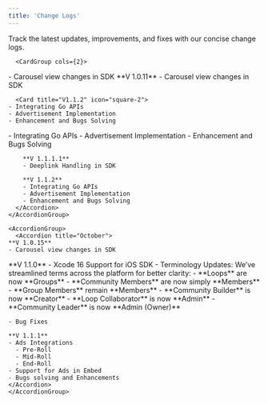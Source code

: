 ```yaml
---
title: 'Change Logs'
---
```



Track the latest updates, improvements, and fixes with our concise change logs.


<Tabs>
  <Tab title="Android">
    <AccordionGroup>
      <Accordion title="October">

      <CardGroup cols={2}>
  <Card title="V1.0.11" icon="square-1">
    - Carousel view changes in SDK
  </Card>
  
</CardGroup>
        **V 1.0.11**
        - Carousel view changes in SDK
      </Accordion>
      <Accordion title="November">

      <Card title="V1.1.2" icon="square-2">
    - Integrating Go APIs
    - Advertisement Implementation
    - Enhancement and Bugs Solving
  </Card>

 <Card title="V1.1.2" icon="square-2">
    - Integrating Go APIs
    - Advertisement Implementation
    - Enhancement and Bugs Solving
  </Card>

 </CardGroup>

        **V 1.1.1.1**
        - Deeplink Handling in SDK

        **V 1.1.2**
        - Integrating Go APIs
        - Advertisement Implementation
        - Enhancement and Bugs Solving
      </Accordion>
    </AccordionGroup>
  </Tab>

  <Tab title="iOS">

    <AccordionGroup>
      <Accordion title="October">
    **V 1.0.15**
    - Carousel view changes in SDK
   </Accordion>
      <Accordion title="November">
    **V 1.1.0**
    - Xcode 16 Support for iOS SDK
    - Terminology Updates: We’ve streamlined terms across the platform for better clarity:
      - **Loops** are now **Groups**
      - **Community Members** are now simply **Members**
      - **Group Members** remain **Members**
      - **Community Builder** is now **Creator**
      - **Loop Collaborator** is now **Admin**
      - **Community Leader** is now **Admin (Owner)**

    - Bug Fixes  

    **V 1.1.1**
    - Ads Integrations
      - Pre-Roll 
      - Mid-Roll
      - End-Roll
    - Support for Ads in Embed
    - Bugs solving and Enhancements
    </Accordion>
    </AccordionGroup>
  </Tab>
</Tabs>
